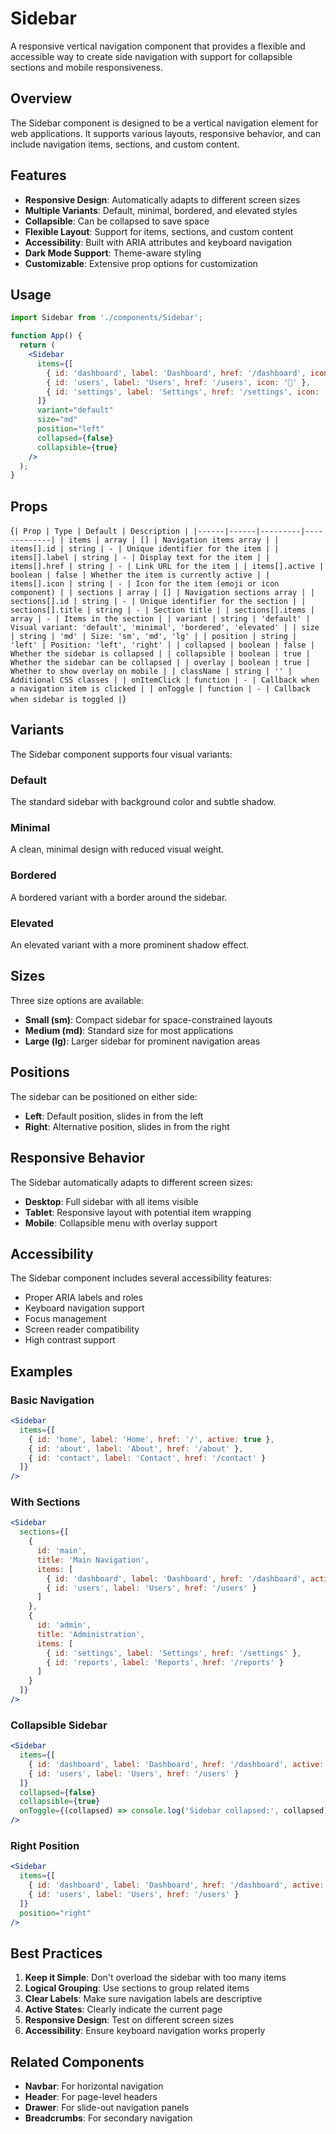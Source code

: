 
<Meta of={SidebarStories} />

# Sidebar

A responsive vertical navigation component that provides a flexible and accessible way to create side navigation with support for collapsible sections and mobile responsiveness.

## Overview

The Sidebar component is designed to be a vertical navigation element for web applications. It supports various layouts, responsive behavior, and can include navigation items, sections, and custom content.

## Features

- **Responsive Design**: Automatically adapts to different screen sizes
- **Multiple Variants**: Default, minimal, bordered, and elevated styles
- **Collapsible**: Can be collapsed to save space
- **Flexible Layout**: Support for items, sections, and custom content
- **Accessibility**: Built with ARIA attributes and keyboard navigation
- **Dark Mode Support**: Theme-aware styling
- **Customizable**: Extensive prop options for customization

## Usage

```jsx
import Sidebar from './components/Sidebar';

function App() {
  return (
    <Sidebar
      items={[
        { id: 'dashboard', label: 'Dashboard', href: '/dashboard', icon: '📊', active: true },
        { id: 'users', label: 'Users', href: '/users', icon: '👥' },
        { id: 'settings', label: 'Settings', href: '/settings', icon: '⚙️' }
      ]}
      variant="default"
      size="md"
      position="left"
      collapsed={false}
      collapsible={true}
    />
  );
}
```

## Props

<Markdown>{`
| Prop | Type | Default | Description |
|------|------|---------|-------------|
| items | array | [] | Navigation items array |
| items[].id | string | - | Unique identifier for the item |
| items[].label | string | - | Display text for the item |
| items[].href | string | - | Link URL for the item |
| items[].active | boolean | false | Whether the item is currently active |
| items[].icon | string | - | Icon for the item (emoji or icon component) |
| sections | array | [] | Navigation sections array |
| sections[].id | string | - | Unique identifier for the section |
| sections[].title | string | - | Section title |
| sections[].items | array | - | Items in the section |
| variant | string | 'default' | Visual variant: 'default', 'minimal', 'bordered', 'elevated' |
| size | string | 'md' | Size: 'sm', 'md', 'lg' |
| position | string | 'left' | Position: 'left', 'right' |
| collapsed | boolean | false | Whether the sidebar is collapsed |
| collapsible | boolean | true | Whether the sidebar can be collapsed |
| overlay | boolean | true | Whether to show overlay on mobile |
| className | string | '' | Additional CSS classes |
| onItemClick | function | - | Callback when a navigation item is clicked |
| onToggle | function | - | Callback when sidebar is toggled |
`}</Markdown>

## Variants

The Sidebar component supports four visual variants:

### Default
The standard sidebar with background color and subtle shadow.

### Minimal
A clean, minimal design with reduced visual weight.

### Bordered
A bordered variant with a border around the sidebar.

### Elevated
An elevated variant with a more prominent shadow effect.

## Sizes

Three size options are available:

- **Small (sm)**: Compact sidebar for space-constrained layouts
- **Medium (md)**: Standard size for most applications
- **Large (lg)**: Larger sidebar for prominent navigation areas

## Positions

The sidebar can be positioned on either side:

- **Left**: Default position, slides in from the left
- **Right**: Alternative position, slides in from the right

## Responsive Behavior

The Sidebar automatically adapts to different screen sizes:

- **Desktop**: Full sidebar with all items visible
- **Tablet**: Responsive layout with potential item wrapping
- **Mobile**: Collapsible menu with overlay support

## Accessibility

The Sidebar component includes several accessibility features:

- Proper ARIA labels and roles
- Keyboard navigation support
- Focus management
- Screen reader compatibility
- High contrast support

## Examples

### Basic Navigation

```jsx
<Sidebar
  items={[
    { id: 'home', label: 'Home', href: '/', active: true },
    { id: 'about', label: 'About', href: '/about' },
    { id: 'contact', label: 'Contact', href: '/contact' }
  ]}
/>
```

### With Sections

```jsx
<Sidebar
  sections={[
    {
      id: 'main',
      title: 'Main Navigation',
      items: [
        { id: 'dashboard', label: 'Dashboard', href: '/dashboard', active: true },
        { id: 'users', label: 'Users', href: '/users' }
      ]
    },
    {
      id: 'admin',
      title: 'Administration',
      items: [
        { id: 'settings', label: 'Settings', href: '/settings' },
        { id: 'reports', label: 'Reports', href: '/reports' }
      ]
    }
  ]}
/>
```

### Collapsible Sidebar

```jsx
<Sidebar
  items={[
    { id: 'dashboard', label: 'Dashboard', href: '/dashboard', active: true },
    { id: 'users', label: 'Users', href: '/users' }
  ]}
  collapsed={false}
  collapsible={true}
  onToggle={(collapsed) => console.log('Sidebar collapsed:', collapsed)}
/>
```

### Right Position

```jsx
<Sidebar
  items={[
    { id: 'dashboard', label: 'Dashboard', href: '/dashboard', active: true },
    { id: 'users', label: 'Users', href: '/users' }
  ]}
  position="right"
/>
```

## Best Practices

1. **Keep it Simple**: Don't overload the sidebar with too many items
2. **Logical Grouping**: Use sections to group related items
3. **Clear Labels**: Make sure navigation labels are descriptive
4. **Active States**: Clearly indicate the current page
5. **Responsive Design**: Test on different screen sizes
6. **Accessibility**: Ensure keyboard navigation works properly

## Related Components

- **Navbar**: For horizontal navigation
- **Header**: For page-level headers
- **Drawer**: For slide-out navigation panels
- **Breadcrumbs**: For secondary navigation
